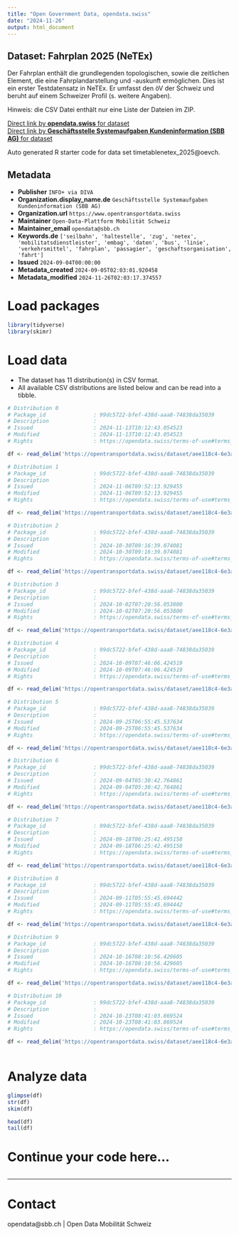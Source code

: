 ```yaml
---
title: "Open Government Data, opendata.swiss"
date: "2024-11-26"
output: html_document
---
```


## Dataset: Fahrplan 2025 (NeTEx)

Der Fahrplan enthält die grundlegenden topologischen, sowie die zeitlichen Element, die eine Fahrplandarstellung und -auskunft ermöglichen. Dies ist ein erster Testdatensatz in NeTEx. Er umfasst den öV der Schweiz und beruht auf einem Schweizer Profil (s. weitere Angaben).

Hinweis: die CSV Datei enthält nur eine Liste der Dateien im ZIP.


[Direct link by **opendata.swiss** for dataset](https://opendata.swiss/de/dataset/beta-fahrplan-2025-netex)<br>
[Direct link by **Geschäftsstelle Systemaufgaben Kundeninformation (SBB AG)** for dataset](https://opentransportdata.swiss/dataset/timetablenetex_2025)

Auto generated R starter code for data set timetablenetex_2025@oevch.

## Metadata

- **Publisher** `INFO+ via DIVA`
- **Organization.display_name.de** `Geschäftsstelle Systemaufgaben Kundeninformation (SBB AG)`
- **Organization.url** `https://www.opentransportdata.swiss`
- **Maintainer** `Open-Data-Plattform Mobilität Schweiz`
- **Maintainer_email** `opendata@sbb.ch`
- **Keywords.de** `['seilbahn', 'haltestelle', 'zug', 'netex', 'mobilitatsdienstleister', 'embag', 'daten', 'bus', 'linie', 'verkehrsmittel', 'fahrplan', 'passagier', 'geschaftsorganisation', 'fahrt']`
- **Issued** `2024-09-04T00:00:00`
- **Metadata_created** `2024-09-05T02:03:01.920458`
- **Metadata_modified** `2024-11-26T02:03:17.374557`


# Load packages

```r

library(tidyverse)
library(skimr)

```

# Load data

-   The dataset has 11 distribution(s) in CSV format.
-   All available CSV distributions are listed below and can be read into a tibble.

```r

# Distribution 0
# Package_id               : 99dc5722-bfef-438d-aaa8-74838da35039
# Description              : 
# Issued                   : 2024-11-13T10:12:43.054523
# Modified                 : 2024-11-13T10:12:43.054523
# Rights                   : https://opendata.swiss/terms-of-use#terms_by

df <- read_delim('https://opentransportdata.swiss/dataset/aee118c4-6e3a-4419-a610-2ac62ce0dd54/resource/e5edbc17-e839-4b7f-bad7-30a7ee2d3b54/download/prod_netex_tt_1.10_che_ski_2025_oev-schweiz_1_1_202411110611_readme.csv')

# Distribution 1
# Package_id               : 99dc5722-bfef-438d-aaa8-74838da35039
# Description              : 
# Issued                   : 2024-11-06T09:52:13.929455
# Modified                 : 2024-11-06T09:52:13.929455
# Rights                   : https://opendata.swiss/terms-of-use#terms_by

df <- read_delim('https://opentransportdata.swiss/dataset/aee118c4-6e3a-4419-a610-2ac62ce0dd54/resource/f66ad944-5c0e-4a2a-9153-171735b5044d/download/prod_netex_tt_1.10_che_ski_2025_oev-schweiz_1_1_202411042011_readme.csv')

# Distribution 2
# Package_id               : 99dc5722-bfef-438d-aaa8-74838da35039
# Description              : 
# Issued                   : 2024-10-30T09:16:39.074081
# Modified                 : 2024-10-30T09:16:39.074081
# Rights                   : https://opendata.swiss/terms-of-use#terms_by

df <- read_delim('https://opentransportdata.swiss/dataset/aee118c4-6e3a-4419-a610-2ac62ce0dd54/resource/5dda9f3c-1cac-4ac2-ae2e-621e884a6350/download/prod_netex_tt_1.10_che_ski_2025_oev-schweiz_1_1_202410280710_readme.csv')

# Distribution 3
# Package_id               : 99dc5722-bfef-438d-aaa8-74838da35039
# Description              : 
# Issued                   : 2024-10-02T07:20:56.053800
# Modified                 : 2024-10-02T07:20:56.053800
# Rights                   : https://opendata.swiss/terms-of-use#terms_by

df <- read_delim('https://opentransportdata.swiss/dataset/aee118c4-6e3a-4419-a610-2ac62ce0dd54/resource/927a3bfc-7387-411c-8f2a-8a6966aa71ba/download/prod_netex_tt_1.10_che_ski_2025_oev-schweiz_1_1_202409292209_readme.csv')

# Distribution 4
# Package_id               : 99dc5722-bfef-438d-aaa8-74838da35039
# Description              : 
# Issued                   : 2024-10-09T07:46:06.424519
# Modified                 : 2024-10-09T07:46:06.424519
# Rights                   : https://opendata.swiss/terms-of-use#terms_by

df <- read_delim('https://opentransportdata.swiss/dataset/aee118c4-6e3a-4419-a610-2ac62ce0dd54/resource/3513fa3d-eaf3-483f-be2a-ead86866a960/download/prod_netex_tt_1.10_che_ski_2025_oev-schweiz_1_1_202410062310_readme.csv')

# Distribution 5
# Package_id               : 99dc5722-bfef-438d-aaa8-74838da35039
# Description              : 
# Issued                   : 2024-09-25T06:55:45.537634
# Modified                 : 2024-09-25T06:55:45.537634
# Rights                   : https://opendata.swiss/terms-of-use#terms_by

df <- read_delim('https://opentransportdata.swiss/dataset/aee118c4-6e3a-4419-a610-2ac62ce0dd54/resource/c266d1fd-65fa-4a3e-871d-c1602adf1b6e/download/prod_netex_tt_1.10_che_ski_2025_oev-schweiz_1_1_202409222309_readme.csv')

# Distribution 6
# Package_id               : 99dc5722-bfef-438d-aaa8-74838da35039
# Description              : 
# Issued                   : 2024-09-04T05:30:42.764861
# Modified                 : 2024-09-04T05:30:42.764861
# Rights                   : https://opendata.swiss/terms-of-use#terms_by

df <- read_delim('https://opentransportdata.swiss/dataset/aee118c4-6e3a-4419-a610-2ac62ce0dd54/resource/cf8e333d-5949-41d7-a37d-0513982370de/download/prod_netex_tt_1.10_che_ski_2025_oev-schweiz_1_1_202409031009_readme.csv')

# Distribution 7
# Package_id               : 99dc5722-bfef-438d-aaa8-74838da35039
# Description              : 
# Issued                   : 2024-09-18T06:25:42.495158
# Modified                 : 2024-09-18T06:25:42.495158
# Rights                   : https://opendata.swiss/terms-of-use#terms_by

df <- read_delim('https://opentransportdata.swiss/dataset/aee118c4-6e3a-4419-a610-2ac62ce0dd54/resource/886a5966-58b9-416f-919d-10e602a93675/download/prod_netex_tt_1.10_che_ski_2025_oev-schweiz_1_1_202409152109_readme.csv')

# Distribution 8
# Package_id               : 99dc5722-bfef-438d-aaa8-74838da35039
# Description              : 
# Issued                   : 2024-09-11T05:55:45.694442
# Modified                 : 2024-09-11T05:55:45.694442
# Rights                   : https://opendata.swiss/terms-of-use#terms_by

df <- read_delim('https://opentransportdata.swiss/dataset/aee118c4-6e3a-4419-a610-2ac62ce0dd54/resource/630c6cfc-c160-41f7-a940-58f99d48bd96/download/prod_netex_tt_1.10_che_ski_2025_oev-schweiz_1_1_202409082009_readme.csv')

# Distribution 9
# Package_id               : 99dc5722-bfef-438d-aaa8-74838da35039
# Description              : 
# Issued                   : 2024-10-16T08:10:56.429605
# Modified                 : 2024-10-16T08:10:56.429605
# Rights                   : https://opendata.swiss/terms-of-use#terms_by

df <- read_delim('https://opentransportdata.swiss/dataset/aee118c4-6e3a-4419-a610-2ac62ce0dd54/resource/41c5f9fe-f4fa-4947-85da-c5377c646f67/download/prod_netex_tt_1.10_che_ski_2025_oev-schweiz_1_1_202410130610_readme.csv')

# Distribution 10
# Package_id               : 99dc5722-bfef-438d-aaa8-74838da35039
# Description              : 
# Issued                   : 2024-10-23T08:41:03.869524
# Modified                 : 2024-10-23T08:41:03.869524
# Rights                   : https://opendata.swiss/terms-of-use#terms_by

df <- read_delim('https://opentransportdata.swiss/dataset/aee118c4-6e3a-4419-a610-2ac62ce0dd54/resource/cb3f9275-63eb-44dd-949b-c88d07aa0daf/download/prod_netex_tt_1.10_che_ski_2025_oev-schweiz_1_1_202410210010_readme.csv')



```

# Analyze data

```r

glimpse(df)
str(df)
skim(df)

head(df)
tail(df)

```

# Continue your code here...

```r

```

------------------------------------------------------------------------

# Contact

opendata@sbb.ch | Open Data Mobilität Schweiz
